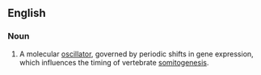 ==English==

===Noun===
{{en-noun|head=[[segmentation]] [[clock]]}}

# {{label|en|embryology}} A molecular [[oscillator]], governed by periodic shifts in gene expression, which influences the timing of vertebrate [[somitogenesis]].